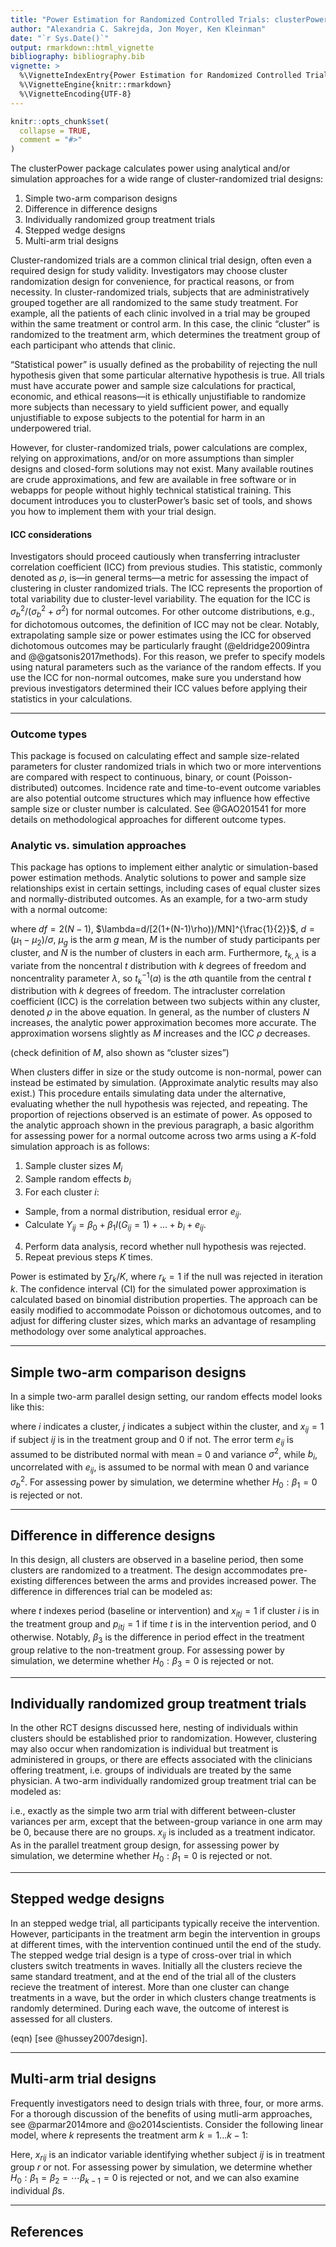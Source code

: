 ```yaml
---
title: "Power Estimation for Randomized Controlled Trials: clusterPower"
author: "Alexandria C. Sakrejda, Jon Moyer, Ken Kleinman"
date: "`r Sys.Date()`"
output: rmarkdown::html_vignette
bibliography: bibliography.bib
vignette: >
  %\VignetteIndexEntry{Power Estimation for Randomized Controlled Trials: clusterPower}
  %\VignetteEngine{knitr::rmarkdown}
  %\VignetteEncoding{UTF-8}
---
```


```r
knitr::opts_chunk$set(
  collapse = TRUE,
  comment = "#>"
)
```

The clusterPower package calculates power using analytical and/or simulation approaches for a wide range of cluster-randomized trial designs:

1. Simple two-arm comparison designs
2. Difference in difference designs
3. Individually randomized group treatment trials
4. Stepped wedge designs
5. Multi-arm trial designs 

Cluster-randomized trials are a common clinical trial design, often even a required design for study validity. Investigators may choose cluster randomization design for convenience, for practical reasons, or from necessity. In cluster-randomized trials, subjects that are administratively grouped together are all randomized to the same study treatment. For example, all the patients of each clinic involved in a trial may be grouped within the same treatment or control arm. In this case, the clinic "cluster" is randomized to the treatment arm, which determines the treatment group of each participant who attends that clinic.

"Statistical power" is usually defined as the probability of rejecting the null hypothesis given that some particular alternative hypothesis is true. All trials must have accurate power and sample size calculations for practical, economic, and ethical reasons---it is ethically unjustifiable to randomize more subjects than necessary to yield sufficient power, and equally unjustifiable to expose subjects to the potential for harm in an underpowered trial. 

However, for cluster-randomized trials, power calculations are complex, relying on approximations, and/or on more assumptions than simpler designs and closed-form solutions may not exist. Many available routines are crude approximations, and few are available in free software or in webapps for people without highly technical statistical training. This document introduces you to clusterPower's basic set of tools, and shows you how to implement them with your trial design.

#### ICC considerations
  Investigators should proceed cautiously when transferring intracluster correlation coefficient (ICC) from previous studies. This statistic, commonly denoted as $\rho$, is---in general terms---a metric for assessing the impact of clustering in cluster randomized trials. The ICC represents the proportion of total variability due to cluster-level variability. The equation for the ICC is $\sigma_{b}^2/(\sigma_{b}^2+\sigma^2)$ for normal outcomes. For other outcome distributions, e.g., for dichotomous outcomes, the definition of ICC may not be clear. Notably, extrapolating sample size or power estimates using the ICC for observed dichotomous outcomes may be particularly fraught (@eldridge2009intra and @@gatsonis2017methods).  For this reason, we prefer to specify models using natural parameters such as the variance of the random effects.  If you use the ICC for non-normal outcomes, make sure you understand how previous investigators determined their ICC values before applying their statistics in your calculations.

------------------------

### Outcome types

This package is focused on calculating effect and sample size-related parameters for cluster randomized trials in which two or more interventions are compared with respect to continuous, binary, or count (Poisson-distributed) outcomes. Incidence rate and time-to-event outcome variables are also potential outcome structures which may influence how effective sample size or cluster number is calculated. See @GAO201541 for more details on methodological approaches for different outcome types.


### Analytic vs. simulation approaches

This package has options to implement either analytic or simulation-based power estimation methods.
Analytic solutions to power and sample size relationships exist in certain settings, including cases of equal cluster sizes and normally-distributed outcomes. As an example, for a two-arm study with a normal outcome:

\begin{equation}
W=P(t_{d,f,\lambda}<t_{d,f}^{-1}(\frac{\alpha}{2}))+P(t_{df,\lambda}>t_{d,f}^{-1}(\frac{1-\alpha}{2}))
\end{equation}

where $df=2(N-1)$, $\lambda=d/[2(1+(N-1)\rho))/MN]^{\frac{1}{2}}$, $d=(\mu_{1}-\mu_{2})/\sigma$, $\mu_{g}$ is the arm $g$ mean, $M$ is the number of study participants per cluster, and $N$ is the number of clusters in each arm. Furthermore, $t_{k,\lambda}$ is a variate from the noncentral $t$ distribution with $k$ degrees of freedom and noncentrality parameter $\lambda$, so $t_{k}^{-1}(a)$ is the $a$th quantile from the central $t$ distribution with $k$ degrees of freedom. The intracluster correlation coefficient (ICC) is the correlation between two subjects within any cluster, denoted $\rho$ in the above equation. In general, as the number of clusters $N$ increases, the analytic power approximation becomes more accurate. The approximation worsens slightly as $M$ increases and the ICC $\rho$ decreases.

(check definition of $M$, also shown as "cluster sizes")

When clusters differ in size or the study outcome is non-normal, power can instead be estimated by simulation.  (Approximate analytic results may also exist.)  This procedure entails simulating data under the alternative, evaluating whether the null hypothesis was rejected, and repeating.  The proportion of rejections observed is an estimate of power. As opposed to the analytic approach shown in the previous paragraph, a basic algorithm for assessing power for a normal outcome across two arms using a $K$-fold simulation approach is as follows:

1. Sample cluster sizes $M_{i}$
2. Sample random effects $b_{i}$
3. For each cluster $i$:
  + Sample, from a normal distribution, residual error $e_{ij}$.
  + Calculate $Y_{ij}=\beta_{0}+\beta_{1}I(G_{ij}=1)+...+b_{i}+e_{ij}$.
4. Perform data analysis, record whether null hypothesis was rejected.
5. Repeat previous steps $K$ times.

Power is estimated by $\sum r_{k}/K$, where $r_{k}=1$ if the null was rejected in iteration $k$. The confidence interval (CI) for the simulated power approximation is calculated based on binomial distribution properties. The approach can be easily modified to accommodate Poisson or dichotomous outcomes, and to adjust for differing cluster sizes, which marks an advantage of resampling methodology over some analytical approaches.
  

 
-----------------------

## Simple two-arm comparison designs

In a simple two-arm parallel design setting, our random effects model looks like this:

\begin{equation}
y_{itj}= \beta_{0}+x_{ij}\beta_{1}+b_{i}+e_{ij}
\end{equation}

where $i$ indicates a cluster, $j$ indicates a subject within the cluster, and $x_{ij}=1$ if subject $ij$ is in the treatment group and 0 if not.  The error term $e_{ij}$ is assumed to be distributed normal with mean = 0 and variance $\sigma^2$, while $b_{i}$, uncorrelated with $e_{ij}$, is assumed to be normal with mean 0 and variance $\sigma_b^{2}$.  For assessing power by simulation, we determine whether $H_0: \beta_1=0$ is rejected or not.

-----------------------

## Difference in difference designs
In this design, all clusters are observed in a baseline period, then some clusters are randomized to a treatment. The design accommodates pre-existing differences between the arms and provides increased power. The difference in differences trial can be modeled as:

\begin{equation}
y_{itj}= \beta_{0}+x_{itj}\beta_{1}+p_{itj}\beta_{2}+x_{itj}p_{itj}\beta_{3}+b_{i}+e_{ij}
\end{equation}

where $t$ indexes period (baseline or intervention) and $x_{itj}=1$ if cluster $i$ is in the treatment group and $p_{itj}=1$ if time $t$ is in the intervention period, and $0$ otherwise. Notably, $\beta_{3}$ is the difference in period effect in the treatment group relative to the non-treatment group.  For assessing power by simulation, we determine whether $H_0: \beta_3=0$ is rejected or not.

-----------------------

## Individually randomized group treatment trials

In the other RCT designs discussed here, nesting of individuals within clusters should be established prior to randomization. However, clustering may also occur when randomization is individual but treatment is administered in groups, or there are effects associated with the clinicians offering treatment, i.e. groups of individuals are treated by the same physician. A two-arm individually randomized group treatment trial can be modeled as:

\begin{equation}
y_{ij}= \beta_{0}+x_{ij}\beta_{1}+x_{ij}b_{i1}+e_{ij}
\end{equation}

i.e., exactly as the simple two arm trial with different between-cluster variances per arm, except that the between-group variance in one arm may be 0, because there are no groups. $x_{ij}$ is included as a treatment indicator.  As in the parallel treatment group design, for assessing power by simulation, we determine whether $H_0: \beta_1=0$ is rejected or not.

-----------------------

## Stepped wedge designs

In an stepped wedge trial, all participants typically receive the intervention.  However, participants in the treatment arm begin the intervention in groups at different times, with the intervention continued until the end of the study. The stepped wedge trial design is a type of cross-over trial in which clusters switch treatments in waves. Initially all the clusters recieve the same standard treatment, and at the end of the trial all of the clusters recieve the treatment of interest. More than one cluster can change treatments in a wave, but the order in which clusters change treatments is randomly determined. During each wave, the outcome of interest is assessed for all clusters.

(eqn) [see @hussey2007design].


-----------------------

## Multi-arm trial designs 

Frequently investigators need to design trials with three, four, or more arms. For a thorough discussion of the benefits of using mutli-arm approaches, see @parmar2014more and @o2014scientists. Consider the following linear model, where $k$ represents the treatment arm $k=1...k-1$:

\begin{equation}
y_{ij}= \beta_{0}+x_{1ij}\beta_{1}+x_{2ij}\beta_{2}+...x_{(k-1)ij}\beta_{(k-1)}+b_{i}+e_{ij}
\end{equation}

Here, $x_{rij}$ is an indicator variable identifying whether subject $ij$ is in treatment group $r$ or not.  For assessing power by simulation, we determine whether $H_0: \beta_1= \beta_2= \cdots \beta_{k-1}=0$ is rejected or not, and we can also examine individual $\beta$s.



-----------------------
## References
